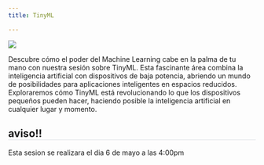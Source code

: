 ```yaml
---
title: TinyML

---
```

<style>* {overflow: visible;}     h2{
        border-bottom: 1px solid #dee2e6 !important;
    }
    </style>

::: {layout="[35,65]"}

![](../images/sesiones/sesion9.webp)

Descubre cómo el poder del Machine Learning cabe en la palma de tu mano con nuestra sesión sobre TinyML. Esta fascinante área combina la inteligencia artificial con dispositivos de baja potencia, abriendo un mundo de posibilidades para aplicaciones inteligentes en espacios reducidos. Exploraremos cómo TinyML está revolucionando lo que los dispositivos pequeños pueden hacer, haciendo posible la inteligencia artificial en cualquier lugar y momento.
:::

:::{.callout-tip}
## aviso!!
Esta sesion se realizara el dia 6 de mayo a las 4:00pm
:::

